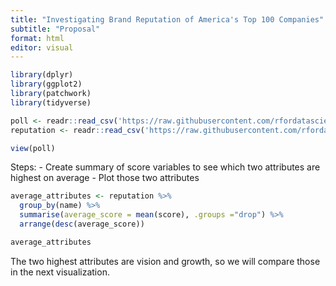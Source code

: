 ```yaml
---
title: "Investigating Brand Reputation of America's Top 100 Companies"
subtitle: "Proposal"
format: html
editor: visual
---
```


```r
library(dplyr)
library(ggplot2)
library(patchwork)
library(tidyverse)
```

```r
poll <- readr::read_csv('https://raw.githubusercontent.com/rfordatascience/tidytuesday/master/data/2022/2022-05-31/poll.csv') 
reputation <- readr::read_csv('https://raw.githubusercontent.com/rfordatascience/tidytuesday/master/data/2022/2022-05-31/reputation.csv')
```

```r
view(poll)
```

Steps:
- Create summary of score variables to see which two attributes are highest on average
- Plot those two attributes

```r
average_attributes <- reputation %>%
  group_by(name) %>%
  summarise(average_score = mean(score), .groups ="drop") %>%
  arrange(desc(average_score))

average_attributes

```

The two highest attributes are vision and growth, so we will compare those in the next visualization. 

```r


```



















